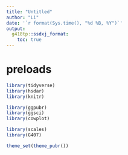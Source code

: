 ```yaml
---
title: "Untitled"
author: "Li"
date: '`r format(Sys.time(), "%d %B, %Y")`'
output:
  g418tp::ssdxj_format:
    toc: true
---
```


# preloads
```r
library(tidyverse)
library(hsdar)
library(knitr)

library(ggpubr)
library(ggsci)
library(cowplot)

library(scales)
library(G407)

theme_set(theme_pubr())
```
